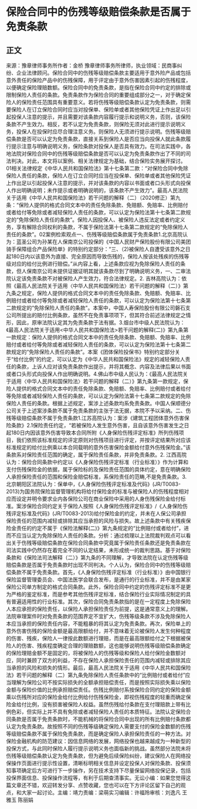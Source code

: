 # 保险合同中的伤残等级赔偿条款是否属于免责条款
## 正文
来源：豫章律师事务所作者：金桥  豫章律师事务所律师，执业领域：民商事纠纷、企业法律顾问。保险合同中的伤残等级赔偿条款主要适用于意外险产品或包括意外责任的保险产品中的伤残保障，用于评定由于意外伤害因素引起的伤残程度，以便确定保险理赔数额。保险合同中的免责条款，是指在保险合同中约定的排除或限制保险人责任的条款。免责条款作为保险合同的重要组成部分之一，对于确定保险人的保险责任范围具有重要意义。若将伤残等级赔偿条款认定为免责条款，则需要保险人在订立保险合同时应当对投保单、保险单或者其他保险凭证上作出足以引起投保人注意的提示，并且需要对该条款内容履行提示和说明义务，否则，该保险条款不产生效力。相反，若不认定为免责条款，则保险无须对此进行提示说明义务，投保人在投保时应尽合理注意义务。则保险人无须进行提示说明。伤残等级赔偿条款是否可以认定为免责条款，直接关系到保险人是否应当向投保人就此条款履行提示注意与明确说明义务，保险条款对投保人是否具有效力。在司法实践中，各地法院对保险合同中的伤残等级赔偿条款是否可以认定为免责条款作出了不同的司法判决。对此，本文将以案例、相关法律规定为基础，结合保险实务展开探讨。01相关法律规定《中华人民共和国保险法》第十七条第二款：“对保险合同中免除保险人责任的条款，保险人在订立合同时应当在投保单、保险单或者其他保险凭证上作出足以引起投保人注意的提示，并对该条款的内容以书面或者口头形式向投保人作出明确说明；未作提示或者明确说明的，该条款不产生效力”。最高人民法院关于适用《中华人民共和国保险法》若干问题的解释（二）（2020修正）第九条：“保险人提供的格式合同文本中的责任免除条款、免赔额、免赔率、比例赔付或者给付等免除或者减轻保险人责任的条款，可以认定为保险法第十七条第二款规定的“免除保险人责任的条款”。保险人因投保人、被保险人违反法定或者约定义务，享有解除合同权利的条款，不属于保险法第十七条第二款规定的“免除保险人责任的条款”。02案例检索观点一、伤残等级赔偿条款属于免责条款1.北京高院认为：蓝圣公司为孙某在人保南京公司投保的《中国人民财产保险股份有限公司美团骑手保障组合产品保险单》的特别约定部分：“三、（2)被保险人自遭受该意外之日起180日内以该意外为直接、完全原因而导致伤残的，保险人按该处残疾的伤残等级对应的给付比例进行赔偿。”从内容上看，上述条款应视为免除保险人责任的条款，但人保南京公司未提供证据证明其就该条款尽到了明确说明义务，一、二审法院认定该免责条款不对被保险人产生效力，符合法律规定。2. 吉林高院认为：依照《最高人民法院关于适用〈中华人民共和国保险法〉若干问题的解释（二）》第九条之规定，保险人提供的格式合同文本中的责任免除条款、免赔额、免赔率、比例赔付或者给付等免除或者减轻保险人责任的条款，可以认定为保险法第十七条第二款规定的“免除保险人责任的条款"。本案中，中国人寿保险股份有限公司磐石支公司所提出的赔付比例条款，虽然不在免责事项项下，但其符合前述法律规定之情形，因此，原审法院认定其为免责条款于法有据。3.烟台市中级人民法院认为：《最高人民法院关于适用<中华人民共和国保险法>若干问题的解释(二)》第九条第一款规定：保险人提供的格式合同文本中的责任免除条款、免赔额、免赔率、比例赔付或者给付等免除或者减轻保险人责任的条款，可以认定为保险法第十七条第二款规定的“免除保险人责任的条款”。本案《团体保险投保书》特别约定部分关于“给付比例”的约定，可以认定为《中华人民共和国保险法》规定的减轻保险人责任的条款，上诉人应对该免责条款作出提示，并将其概念、内容及法律后果以书面或者口头形式向投保人作出明确说明。4.佛山市中级人民认为：《最高人民法院关于适用〈中华人民共和国保险法〉若干问题的解释（二）》第九条第一款规定，保险人提供的格式合同文本中的责任免除条款、免赔额、免赔率、比例赔付或者给付等免除或者减轻保险人责任的条款，可以认定为保险法第十七条第二款规定的免除保险人责任的条款。根据上述规定，案涉上述条款均系免责条款。中国人保顺德分公司关于上述案涉条款不属于免责条款的主张于法无据，本院不予以采纳。二、伤残等级赔偿条款不属于免责条款1.江苏高院认为：案涉《建筑工程团体意外伤害保险条款》2.1保险责任约定，“若被保险人发生意外伤害，且自该意外伤害发生之日起180日内因该意外伤害导致本合同所附《人身保险伤残评定标准》所列伤残项目，我们依照该标准规定的评定原则对伤残项目进行评定，并按评定结果所对应该标准规定的给付比例乘以本合同载明的意外伤害保险金额给付意外伤残保险金。”该条款系对保险责任范围的确定，属于保险责任条款，并非免责条款。2. 江西高院认为：保险合同条款中约定以《人身保险伤残评定标准（行业标准）》作为计算和支付伤残保险金的依据，属于保险标的及保险责任范围的具体约定，意在明确保险人承担保险责任的范围和保险金赔偿标准，系保险责任的范畴,不是免责条款。3.北京朝阳区法院认为：保单中，《人身保险伤残评定标准及代码》(JR/T0083-2013)为国务院保险监督管理机构将给付保险金的标准与被保险人的伤残程度相对应而设定并明令要求业内各保险公司在商业保险中采用的人身伤残保险金给付标准。案涉保险合同约定关于保险人按照《人身保险伤残评定标准》/《人身保险伤残评定标准及代码》(JR/T0083-2013)给付保险金的约定，并未在人保公司承担保险责任的范围内减轻或排除其应当承担的风险与损失。故上述条款中有关残疾保险金责任的约定不属于《保险法解释(二)》第九条规定的“比例赔付或者给付”，进而不应当认定为免除保险人责任的条款。分析：通过梳理以上法院裁判观点可以看出关于伤残等级赔偿条款在保险合同条款中究竟属于保险责任条款还是免责条款在司法实践中仍然存在着完全不同的认定结果，未形成统一的裁判思路。基于对保险条款和《保险法司法解释（二）》第九条的不同理解，才导致法院在认定伤残等级赔偿条款是否属于免责条款时出现不同判决。个人认为，保险合同中的伤残等级赔偿条款不属于免责条款。首先，《人身保险伤残评定标准（行业标准）》由中国银行保险监督管理委员会、中国法医学会联合发布，是通行的行业标准，并不是由某家保险公司单方制定的格式合同条款。此外，保险合同中约定的伤残评定标准不是更为严格的鉴定标准，而是参考其他伤残评定标准，结合保险行业实际情况制定的具有普遍适用性的行业标准。其次，保险合同免责条款指的是在一定程度上免除保险人本应承担的保险责任，以保险人承担保险责任为前提，这是通常意义上的理解。法院审理案件时对免责条款的范围界定不宜扩大，伤残等级条款不涉及免除保险人本应当承担的保险责任内容，不能粗暴的将其认定为免责条款。再次，保险单上的意外伤害伤残的保险金额是最高限额给付，并不意味着无论被保险人发生何种程度的伤害、残疾，保险人一律按此数额进行理赔，而是在最高限额给付之下根据被保险人的伤害、残疾程度确定合理的理赔数额，这也能够说明伤残等级赔偿条款确定的保险理赔金额不是固定的，将被保险人的伤残等级和保险人给付保险金数额对应，同时兼顾了双方的利益，不存在保险人承担保险责任的范围内减轻或排除其应当承担的风险和损失的情形。最后，最高人民法院关于适用《中华人民共和国保险法》若干问题的解释（二）第九条免除保险人责任条款中的“比例赔付或者给付”应当理解为保险公司不按实际损失的全额承担赔偿责任，而是按照实际损失乘以保险金额与保险价值的比例承担赔偿责任。伤残比例赔付系按保险合同约定的保险金额乘以伤残所对应的保险金给付比例给付伤残保险金，即视伤残程度的轻重而确定保险金给付比例，没有损害被保险人权益。虽然伤残给付条款在支付理赔款上带有比例色彩，但实际上并不具有免除或者减轻保险人责任的本质特征。法院认定保险合同条款是否属于免责条款时，不能机械的将保险合同中出现的所有比例赔付条款都认定为免责条款。故按照不同的伤残等级确定保险人需要支付的保险金数额的伤残等级赔偿条款不属于保险免责条款，而是确定保险人承担保险责任的一种方法。对保险金融机构的防范建议：因信息网络的发展，网络投保也越来越成为一种新型的投保方式，与此同时保险人履行提示说明义务也面临新的挑战。虽然部分法院未将伤残等级赔偿条款认定为免责条款，但为避免后续保险纠纷，建议保险人在网络投保操作页面进行提示性设置，清晰标明相关信息并设定投保人对保险条款、投保须知事项确定后方可进行下一步操作，另在技术支持下尽量保留网络投保记录，包括投保界面信息、投保操作流程等，有利于后期查清事实。无讼小编：如果您觉得这篇文章还不错，欢迎转发分享、点赞收藏，您也可以在下方评论区留下自己的观点，和大家一起讨论。主编：靖力责编：梁萌实习编辑：许福玲审核：刘逸凡 王雅玉 陈丽娟